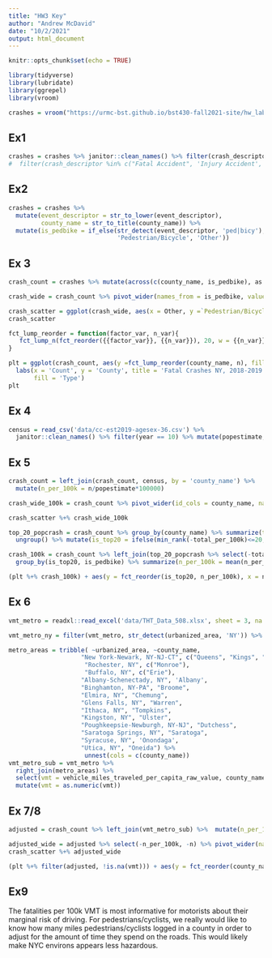 ```yaml
---
title: "HW3 Key"
author: "Andrew McDavid"
date: "10/2/2021"
output: html_document
---
```


```r
knitr::opts_chunk$set(echo = TRUE)
```

```r
library(tidyverse)
library(lubridate)
library(ggrepel)
library(vroom)
```

```r
crashes = vroom("https://urmc-bst.github.io/bst430-fall2021-site/hw_lab_instruction/hw02-accidents/data/ny_collisions_2018_2019.csv.gz")
```

## Ex1

```r
crashes = crashes %>% janitor::clean_names() %>% filter(crash_descriptor %in% c("Fatal Accident"))
#  filter(crash_descriptor %in% c("Fatal Accident", 'Injury Accident', 'Property Damage & Injury Accident'))
```

## Ex2

```r
crashes = crashes %>% 
  mutate(event_descriptor = str_to_lower(event_descriptor),
         county_name = str_to_title(county_name)) %>% 
  mutate(is_pedbike = if_else(str_detect(event_descriptor, 'ped|bicy'), 
                              'Pedestrian/Bicycle', 'Other'))
```
## Ex 3

```r
crash_count = crashes %>% mutate(across(c(county_name, is_pedbike), as.factor)) %>% count(county_name, is_pedbike, .drop = FALSE) %>% filter( county_name != 'Unknown') %>% replace_na(list(n = 0))

crash_wide = crash_count %>% pivot_wider(names_from = is_pedbike, values_from = n, values_fill = 0)

crash_scatter = ggplot(crash_wide, aes(x = Other, y =`Pedestrian/Bicycle` )) + geom_point() + geom_text_repel(aes(label = county_name), max.overlaps = 20)
crash_scatter

fct_lump_reorder = function(factor_var, n_var){
   fct_lump_n(fct_reorder({{factor_var}}, {{n_var}}), 20, w = {{n_var}}, other_level = "Rest of NY")
}

plt = ggplot(crash_count, aes(y =fct_lump_reorder(county_name, n), fill = is_pedbike, x = n)) + geom_col() + theme_minimal() +
  labs(x = 'Count', y = 'County', title = 'Fatal Crashes NY, 2018-2019',
       fill = 'Type')
plt
```

## Ex 4

```r
census = read_csv('data/cc-est2019-agesex-36.csv') %>% 
  janitor::clean_names() %>% filter(year == 10) %>% mutate(popestimate, county_name = str_remove(ctyname, ' County')) %>% select(county_name, popestimate)
```



## Ex 5

```r
crash_count = left_join(crash_count, census, by = 'county_name') %>% 
  mutate(n_per_100k = n/popestimate*100000)

crash_wide_100k = crash_count %>% pivot_wider(id_cols = county_name, names_from = is_pedbike, values_from = n_per_100k, values_fill = 0)

crash_scatter %+% crash_wide_100k

top_20_popcrash = crash_count %>% group_by(county_name) %>% summarize(total_per_100k = sum(n_per_100k)) %>% 
  ungroup() %>% mutate(is_top20 = ifelse(min_rank(-total_per_100k)<=20, county_name, "Rest of NY")) 

crash_100k = crash_count %>% left_join(top_20_popcrash %>% select(-total_per_100k), by = 'county_name') %>% 
  group_by(is_top20, is_pedbike) %>% summarize(n_per_100k = mean(n_per_100k))

(plt %+% crash_100k) + aes(y = fct_reorder(is_top20, n_per_100k), x = n_per_100k)
```

## Ex 6

```r
vmt_metro = readxl::read_excel('data/THT_Data_508.xlsx', sheet = 3, na = c('[no data]')) %>% janitor::clean_names()

vmt_metro_ny = filter(vmt_metro, str_detect(urbanized_area, 'NY')) %>% select(urbanized_area)

metro_areas = tribble( ~urbanized_area, ~county_name,
                    "New York-Newark, NY-NJ-CT", c("Queens", "Kings", "New York", "Bronx", "Richmond"),
                     "Rochester, NY", c("Monroe"),
                     "Buffalo, NY", c("Erie"),
                    "Albany-Schenectady, NY", 'Albany',
                    "Binghamton, NY-PA", "Broome",
                    "Elmira, NY", "Chemung",
                    "Glens Falls, NY", "Warren",
                    "Ithaca, NY", "Tompkins",
                    "Kingston, NY", "Ulster",
                    "Poughkeepsie-Newburgh, NY-NJ", "Dutchess",
                    "Saratoga Springs, NY", "Saratoga",
                    "Syracuse, NY", 'Onondaga',
                    "Utica, NY", "Oneida") %>%
                     unnest(cols = c(county_name))
vmt_metro_sub = vmt_metro %>% 
  right_join(metro_areas) %>% 
  select(vmt = vehicle_miles_traveled_per_capita_raw_value, county_name) %>% 
  mutate(vmt = as.numeric(vmt))
```






## Ex 7/8

```r
adjusted = crash_count %>% left_join(vmt_metro_sub) %>%  mutate(n_per_100k_vmt = n_per_100k/vmt)

adjusted_wide = adjusted %>% select(-n_per_100k, -n) %>% pivot_wider(names_from = is_pedbike, values_from = n_per_100k_vmt)
crash_scatter %+% adjusted_wide

(plt %+% filter(adjusted, !is.na(vmt))) + aes(y = fct_reorder(county_name,n_per_100k_vmt), x = n_per_100k_vmt)
```

## Ex9

The fatalities per 100k VMT is most informative for motorists about their marginal risk of driving.  For pedestrians/cyclists, we really would like to know how many miles pedestrians/cyclists logged in a county in order to adjust for the amount of time they spend on the roads.  This would likely make NYC environs appears less hazardous.
